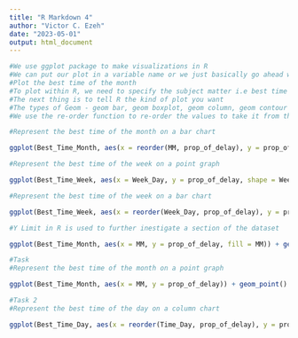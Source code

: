 ---
title: "R Markdown 4"
author: "Victor C. Ezeh"
date: "2023-05-01"
output: html_document
---

```{r}
#We use ggplot package to make visualizations in R
#We can put our plot in a variable name or we just basically go ahead with our plotting
#Plot the best time of the month
#To plot within R, we need to specify the subject matter i.e best time of the month, then afterwards, specify the x and y axis. And to do that, we need to use a parameter called AES. After using the AES parameter, we need to specify the x axis first the followed by the y axis
#The next thing is to tell R the kind of plot you want
#The types of Geom - geom bar, geom boxplot, geom column, geom contour line, geom curve, geom smooth
#We use the re-order function to re-order the values to take it from the lowest to the highest.

#Represent the best time of the month on a bar chart

ggplot(Best_Time_Month, aes(x = reorder(MM, prop_of_delay), y = prop_of_delay, fill = MM)) + geom_bar(stat = "identity")
```
```{r}
#Represent the best time of the week on a point graph

ggplot(Best_Time_Week, aes(x = Week_Day, y = prop_of_delay, shape = Week_Day)) + geom_point()
```
```{r}
#Represent the best time of the week on a bar chart

ggplot(Best_Time_Week, aes(x = reorder(Week_Day, prop_of_delay), y = prop_of_delay, fill = Week_Day)) + geom_bar(stat = "identity")
```

```{r}
#Y Limit in R is used to further inestigate a section of the dataset

ggplot(Best_Time_Month, aes(x = MM, y = prop_of_delay, fill = MM)) + geom_point() + ylim(0.06, 0.065)
```

```{r}
#Task
#Represent the best time of the month on a point graph

ggplot(Best_Time_Month, aes(x = MM, y = prop_of_delay)) + geom_point()
```

```{r}
#Task 2
#Represent the best time of the day on a column chart

ggplot(Best_Time_Day, aes(x = reorder(Time_Day, prop_of_delay), y = prop_of_delay, fill = Time_Day)) + geom_col(stat = "identity")
```

